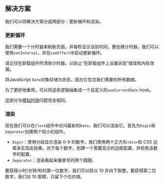 
## 解决方案

我们可以将解决方案分成两部分：更新循环和渲染。

### 更新循环

我们需要一个计时器来刷新页面，并每秒显示当前时间。要创建计时器，我们可以使用`setInterval`，并在`useEffect`中启动更新循环。

请记住在卸载组件时清除计时器，以防止“在卸载组件上设置状态”错误和内存泄漏。

将JavaScript `Date`对象存储为状态，因为它包含我们需要的所有数据。

为了更好地重用，可以将这些逻辑抽象成一个自定义的`useCurrentDate` hook。

这部分与[模拟时钟](/questions/user-interface/analog-clock)问题完全相同。

### 渲染

现在我们可以在`Clock`组件中访问最新的`Date`，我们可以渲染它。首先为`Digit`和`Separator`创建两个较小的组件。

* `Digit`：使用分段显示渲染 0-9 的数字。我们使用两个正方形`<div>`和 CSS 边框来实现此效果。对于每个数字，创建一个需要显示的边框配置，并检索该数字的配置。
* `Separator`：渲染看起来像冒号的两个圆圈。

要获得小时/分钟/秒的第一位数字，我们可以除以 10 并向下取整。要获得第二位数字，我们对 10 取模，只留下个位的值。

<TestCases />

<Notes />
